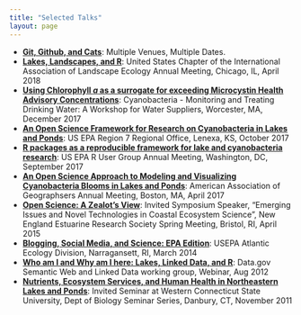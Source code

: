 ```yaml
---
title: "Selected Talks"
layout: page
---
```


- **[Git, Github, and Cats](http://usepa.github.io/github_101)**: Multiple Venues, Multiple Dates.
- **[Lakes, Landscapes, and R](https://jhollist.github.io/lakes_landscapes_r)**: United States Chapter of the International Association of Landscape Ecology Annual Meeting, Chicago, IL, April 2018
- **[Using Chlorophyll *a* as a surrogate for exceeding Microcystin Health Advisory Concentrations](http://jhollist.github.io/microcystin_chla_talk)**: Cyanobacteria - Monitoring and Treating Drinking Water: A Workshop for Water Suppliers, Worcester, MA, December 2017
- **[An Open Science Framework for Research on Cyanobacteria in Lakes and Ponds](https://jhollist.github.io/cyano_open_sci)**: US EPA Region 7 Regional Office, Lenexa, KS, October 2017
- **[R packages as a reproducible framework for lake and cyanobacteria research](https://usepa.github.io/reproducible_lakes/)**: US EPA R User Group Annual Meeting, Washington, DC, September 2017
- **[An Open Science Approach to Modeling and Visualizing Cyanobacteria Blooms in Lakes and Ponds](https://usepa.github.io/cyano_open_sci_aag/)**: American Association of Geographsers Annual Meeting, Boston, MA, April 2017
- **[Open Science: A Zealot’s View](https://jhollist.github.io/open_science_neers/)**: Invited Symposium Speaker, “Emerging Issues and Novel Technologies in Coastal Ecosystem Science”, New England Estuarine Research Society Spring Meeting, Bristol, RI, April 2015
- **[Blogging, Social Media, and Science: EPA Edition](https://jhollist.github.io/epablogpresent/)**: USEPA Atlantic Ecology Division, Narragansett, RI, March 2014
- **[Who am I and Why am I here: Lakes, Linked Data, and R](https://files.figshare.com/1829418/jwhLODPresent08152012_v2.pdf)**: Data.gov Semantic Web and Linked Data working group, Webinar, Aug 2012 
- **[Nutrients, Ecosystem Services, and Human Health in Northeastern Lakes and Ponds](https://files.figshare.com/1829419/jwhWCSUSeminar_v3.pdf)**: Invited Seminar at Western Connecticut State University, Dept of Biology Seminar Series, Danbury, CT, November 2011 